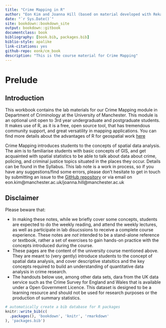 ```yaml
--- 
title: "Crime Mapping in R"
author: "Eon Kim and Joanna Hill (based on material developed with Reka Solymosi and Juanjo Medina)"
date: "`r Sys.Date()`"
site: bookdown::bookdown_site
output: bookdown::gitbook
documentclass: book
bibliography: [book.bib, packages.bib]
biblio-style: apalike
link-citations: yes
github-repo: eonk/cm_book
description: "This is the course material for Crime Mapping"
---
```

# Prelude  {-}

## Introduction 


This workbook contains the lab materials for our Crime Mapping module in Department of Criminology at the University of Manchester. This module is an optional unit open to 3rd year undergraduate and postgraduate students. It makes use of R, as it is a free, open source tool, that has tremendous community support, and great versatility in mapping applications. You can find more details about the advantages of R for geospatial work [here](https://geocompr.robinlovelace.net/intro.html)

Crime Mapping introduces students to the concepts of spatial data analysis. The aim is to familiarise students with basic concepts of GIS, and get acquainted with spatial statistics to be able to talk about data about crime, policing, and criminal justice topics situated in the places they occur. Details can be found in the Syllabus. This lab note is a work in process, so if you have any suggestions/find some errors, please don't hesitate to get in touch by submitting an issue to the [GitHub repository](https://github.com/eonk/cm_book) or via email on eon.kim@manchester.ac.uk/joanna.hill@manchester.ac.uk

## Disclaimer 

Please beware that:

- In making these notes, while we briefly cover some concepts, students are expected to do the weekly reading, and attend the weekly lectures, as well as participate in lab disucssions to receive a complete course experience. These notes are *not* intended to be a stand-alone reference or textbook, rather a set of exercises to gain hands-on practice with the concepts introduced during the course.
- These pages are the content of the university course mentioned above. They are meant to (very gently) introduce students to the concept of spatial data analysis, and cover descriptive statsitics and the key concepts required to build an understanding of quantitative data analysis in crime research. 
- The handouts below use, among other data sets, dara from the UK data service such as the Crime Survey for England and Wales that is available under a Open Government Licence. This dataset is designed to be a learning resource and should not be used for research purposes or the production of summary statistics. 

```r
# automatically create a bib database for R packages
knitr::write_bib(c(
  .packages(), 'bookdown', 'knitr', 'rmarkdown'
), 'packages.bib')
```
